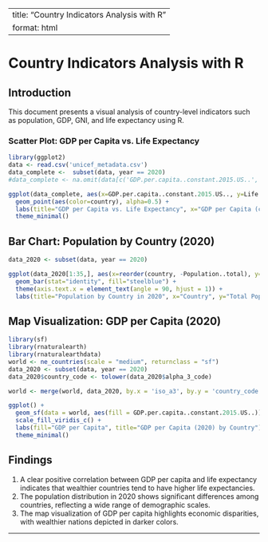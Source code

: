 
---
title: "Country Indicators Analysis with R"
format: html
---

# Country Indicators Analysis with R

## Introduction

This document presents a visual analysis of country-level indicators such as population, GDP, GNI, and life expectancy using R.

### Scatter Plot: GDP per Capita vs. Life Expectancy

```{r}
library(ggplot2)
data <- read.csv('unicef_metadata.csv')
data_complete <-  subset(data, year == 2020)
#data_complete <- na.omit(data[c('GDP.per.capita..constant.2015.US..', 'Life.expectancy.at.birth..total..years.')])

ggplot(data_complete, aes(x=GDP.per.capita..constant.2015.US.., y=Life.expectancy.at.birth..total..years.)) +
  geom_point(aes(color=country), alpha=0.5) +
  labs(title="GDP per Capita vs. Life Expectancy", x="GDP per Capita (constant 2015 US$)", y="Life Expectancy at Birth (years)") +
  theme_minimal()
```

## Bar Chart: Population by Country (2020)

```{r}
data_2020 <- subset(data, year == 2020)

ggplot(data_2020[1:35,], aes(x=reorder(country, -Population..total), y=Population..total)) +
  geom_bar(stat="identity", fill="steelblue") +
  theme(axis.text.x = element_text(angle = 90, hjust = 1)) +
  labs(title="Population by Country in 2020", x="Country", y="Total Population")
```

## Map Visualization: GDP per Capita (2020)

```{r}
library(sf)
library(rnaturalearth)
library(rnaturalearthdata)
world <- ne_countries(scale = "medium", returnclass = "sf")
data_2020 <- subset(data, year == 2020)
data_2020$country_code <- tolower(data_2020$alpha_3_code)

world <- merge(world, data_2020, by.x = 'iso_a3', by.y = 'country_code', all.x = TRUE)

ggplot() +
  geom_sf(data = world, aes(fill = GDP.per.capita..constant.2015.US..)) +
  scale_fill_viridis_c() +
  labs(fill="GDP per Capita", title="GDP per Capita (2020) by Country") +
  theme_minimal()
```

## Findings

1. A clear positive correlation between GDP per capita and life expectancy indicates that wealthier countries tend to have higher life expectancies.
2. The population distribution in 2020 shows significant differences among countries, reflecting a wide range of demographic scales.
3. The map visualization of GDP per capita highlights economic disparities, with wealthier nations depicted in darker colors.

---

